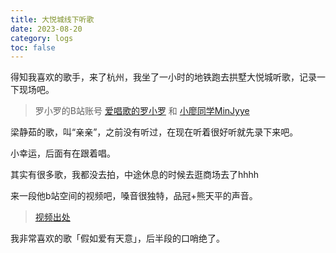 ```yaml
---
title: 大悦城线下听歌
date: 2023-08-20
category: logs
toc: false
---
```


得知我喜欢的歌手，来了杭州，我坐了一小时的地铁跑去拱墅大悦城听歌，记录一下现场吧。

> 罗小罗的B站账号 [爱唱歌的罗小罗](https://space.bilibili.com/402589034?spm_id_from=333.337.0.0) 和 [小廖同学MinJyye](https://space.bilibili.com/206499208?spm_id_from=333.337.search-card.all.click)

<VideoPlayer
  id='dayuecheng-sing1'
  url='https://razzh-blog.oss-cn-hangzhou.aliyuncs.com/videos/dayuecheng/sing1/b10b0cf4539fce6dd460ba0eb7a41e6e.m3u8'
  poster='https://razzh-blog.oss-cn-hangzhou.aliyuncs.com/videos/dayuecheng/sing1/dayuecheng_sing1.png'
/>

梁静茹的歌，叫“亲亲”，之前没有听过，在现在听着很好听就先录下来吧。  

<VideoPlayer
  id='dayuecheng-sing2'
  url='https://razzh-blog.oss-cn-hangzhou.aliyuncs.com/videos/dayuecheng/sing2/b35593a9424edabff9a689da3d3b8f28.m3u8'
  poster='https://razzh-blog.oss-cn-hangzhou.aliyuncs.com/videos/dayuecheng/sing2/dayuecheng_sing2.png'
/>

小幸运，后面有在跟着唱。  

其实有很多歌，我都没去拍，中途休息的时候去逛商场去了hhhh

<VideoPlayer
  id='dayuecheng-sing3'
  url='https://razzh-blog.oss-cn-hangzhou.aliyuncs.com/videos/dayuecheng/sing3/4dc4f0d4d447ef284cab559d8dc6b8d9.m3u8'
  poster='https://razzh-blog.oss-cn-hangzhou.aliyuncs.com/videos/dayuecheng/sing3/sing3_cover.jpg'
/>

来一段他b站空间的视频吧，嗓音很独特，品冠+熊天平的声音。

> [视频出处](https://www.bilibili.com/video/BV1sq4y1L7CL/?spm_id_from=333.1387.search.video_card.click&vd_source=bfa2bf7637de4c473ec14d1189acac7f)

<VideoPlayer
  id='dayuecheng-sing4'
  url='https://razzh-blog.oss-cn-hangzhou.aliyuncs.com/videos/dayuecheng/sing4/3fb702e7894e954938b0130361fb1410.m3u8'
/>

我非常喜欢的歌「假如爱有天意」，后半段的口哨绝了。



